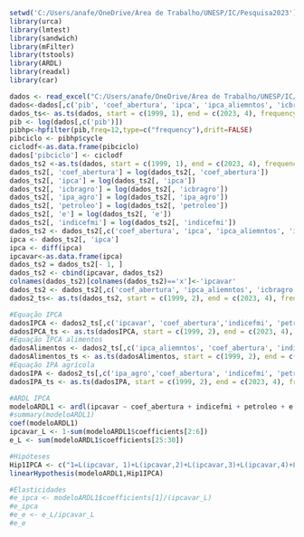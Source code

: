 ```{r}
setwd('C:/Users/anafe/OneDrive/Área de Trabalho/UNESP/IC/Pesquisa2023')
library(urca)
library(lmtest)
library(sandwich)
library(mFilter)
library(tstools)
library(ARDL)
library(readxl)
library(car)
```

```{r}
dados <- read_excel("C:/Users/anafe/OneDrive/Área de Trabalho/UNESP/IC/Pesquisa2023/dados_uso.xlsx")
dados<-dados[,c('pib', 'coef_abertura', 'ipca', 'ipca_aliemntos', 'icbragro', 'ipa_agro', 'petroleo', 'e', 'indicefmi')]
dados_ts<- as.ts(dados, start = c(1999, 1), end = c(2023, 4), frequency = 12)
pib <- log(dados[,c('pib')])
pibhp<-hpfilter(pib,freq=12,type=c("frequency"),drift=FALSE)
pibciclo <- pibhp$cycle
ciclodf<-as.data.frame(pibciclo)
dados['pibciclo'] <- ciclodf
dados_ts2 <-as.ts(dados, start = c(1999, 1), end = c(2023, 4), frequency = 12)
dados_ts2[, 'coef_abertura'] = log(dados_ts2[, 'coef_abertura'])
dados_ts2[, 'ipca'] = log(dados_ts2[, 'ipca'])
dados_ts2[, 'icbragro'] = log(dados_ts2[, 'icbragro'])
dados_ts2[, 'ipa_agro'] = log(dados_ts2[, 'ipa_agro'])
dados_ts2[, 'petroleo'] = log(dados_ts2[, 'petroleo'])
dados_ts2[, 'e'] = log(dados_ts2[, 'e'])
dados_ts2[, 'indicefmi'] = log(dados_ts2[, 'indicefmi'])
dados_ts2 <- dados_ts2[,c('coef_abertura', 'ipca', 'ipca_aliemntos', 'icbragro', 'ipa_agro', 'petroleo', 'e', 'indicefmi', 'pibciclo')]
ipca <- dados_ts2[, 'ipca']
ipca <- diff(ipca)
ipcavar<-as.data.frame(ipca)
dados_ts2 = dados_ts2[- 1, ]
dados_ts2 <- cbind(ipcavar, dados_ts2)
colnames(dados_ts2)[colnames(dados_ts2)=='x']<-'ipcavar'
dados_ts2 <- dados_ts2[,c('coef_abertura', 'ipca_aliemntos', 'icbragro', 'ipa_agro', 'petroleo', 'e', 'indicefmi', 'pibciclo', 'ipcavar')]
dados2_ts<- as.ts(dados_ts2, start = c(1999, 2), end = c(2023, 4), frequency = 12)
```

```{r}
#Equação IPCA
dadosIPCA <- dados2_ts[,c('ipcavar', 'coef_abertura','indicefmi', 'petroleo', 'e', 'icbragro', 'pibciclo')]
dadosIPCA_ts <- as.ts(dadosIPCA, start = c(1999, 2), end = c(2023, 4), frequency = 12)
#Equação IPCA alimentos
dadosAlimentos <- dados2_ts[,c('ipca_aliemntos', 'coef_abertura', 'indicefmi', 'petroleo', 'e','icbragro', 'pibciclo')]
dadosAlimentos_ts <- as.ts(dadosAlimentos, start = c(1999, 2), end = c(2023, 4), frequency = 12)
#Equação IPA agrícola
dadosIPA <- dados2_ts[,c('ipa_agro','coef_abertura', 'indicefmi', 'petroleo','e', 'icbragro', 'pibciclo')]
dadosIPA_ts <- as.ts(dadosIPA, start = c(1999, 2), end = c(2023, 4), frequency = 12)
```


```{r}
#ARDL IPCA
modeloARDL1 <- ardl(ipcavar ~ coef_abertura + indicefmi + petroleo + e + icbragro + pibciclo, data = dadosIPCA_ts, order = c(5,5,5,5,5,5,5))
#summary(modeloARDL1)
coef(modeloARDL1)
ipcavar_L <- 1-sum(modeloARDL1$coefficients[2:6])
e_L <- sum(modeloARDL1$coefficients[25:30])
```

```{r}
#Hipóteses
Hip1IPCA <- c("1=L(ipcavar, 1)+L(ipcavar,2)+L(ipcavar,3)+L(ipcavar,4)+L(ipcavar,5)")
linearHypothesis(modeloARDL1,Hip1IPCA)
```

```{r}
#Elasticidades
#e_ipca <- modeloARDL1$coefficients[1]/(ipcavar_L)
#e_ipca
#e_e <- e_L/ipcavar_L
#e_e
```

